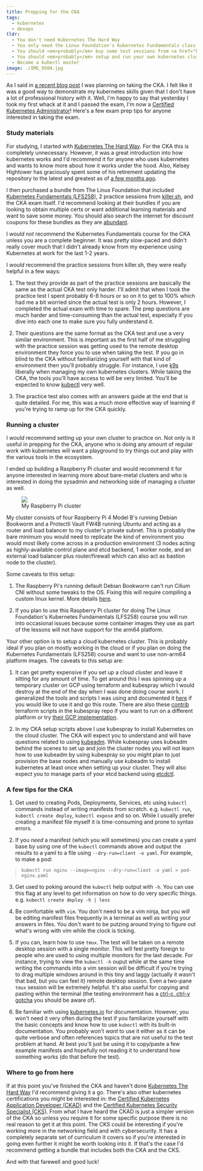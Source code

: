```yaml
---
title: Prepping for the CKA
tags:
  - kubernetes
  - devops
tldr:
  - You don't need Kubernetes The Hard Way
  - You only need the Linux Foundation's Kubernetes Fundamentals class if you're an absolute beginner with no kubernetes experience
  - You should <em>probably</em> buy some test sessions from <a href="https://killer.sh" target="_blank">killer.sh</a>, especially if you've never done a proctored test like this
  - You should <em>probably</em> setup and run your own kubernetes cluster, <a href="https://github.com/snapwich/cka" target="_blank">here is the cloud terraform GCP + kubespray scripts</a> I used if interested
  - Become a kubectl master
image: ./IMG_9504.jpg
---
```


As I said in [a recent blog post](/blog/2024/4-20-a-new-résumé-for-new-opportunities) I was planning on taking the
CKA. I felt like it was a good way to demonstrate my kubernetes skills given that I don't have a lot of professional
history with it. Well, I'm happy to say that yesterday I took my first whack at it and I passed the exam,
I'm now a
[Certified Kubernetes Administrator](https://ti-user-certificates.s3.amazonaws.com/e0df7fbf-a057-42af-8a1f-590912be5460/d9045ed3-058c-4141-9add-bd229286ec69-richard-snapp-c9cacd9f-5c87-4d08-920d-a809686fe8c9-certificate.pdf)!
Here's a few exam prep tips for anyone interested in taking the exam.

### Study materials

For studying, I started with [Kubernetes The Hard Way](https://github.com/kelseyhightower/kubernetes-the-hard-way). For
the CKA this is completely unnecessary. However, it was a great introduction into how kubernetes works and I'd
recommend it for anyone who uses kubernetes and wants to know more about how it works under the hood. Also, Kelsey
Hightower has graciously spent some of his retirement updating the repository to the latest and greatest as of
[a few months ago](https://github.com/kelseyhightower/kubernetes-the-hard-way/commit/a9cb5f7ba50b3ed496a18a09c273941f80c6375a).

I then purchased a bundle from The Linux Foundation that included
[Kubernetes Fundamentals (LFS258)](https://training.linuxfoundation.org/training/kubernetes-fundamentals/), 2 practice
sessions from [killer.sh](https://killer.sh/cka), and the CKA exam itself. I'd recommend looking at their bundles if
you are looking to obtain multiple certs or want additional learning materials and want to save some money. You should
also search the internet for discount coupons for these bundles as they are
[abundant](https://github.com/techiescamp/linux-foundation-coupon).

I _would not_ recommend the Kubernetes Fundamentals course for the CKA unless you are a complete beginner. It was
pretty slow-paced and didn't really cover much that I didn't already know from my experience using Kubernetes at work
for the last 1-2 years.

I _would_ recommend the practice sessions from killer.sh, they were really helpful in
a few ways:

1. The test they provide as part of the practice sessions are basically the same as the actual CKA test only harder.
   I'll admit that when I took the practice test I spent probably 6-8 hours or so on it to get to 100% which had me a bit
   worried since the actual test is only 2 hours. However, I completed the actual exam with time to spare. The prep
   questions are much harder and time-consuming than the actual test, especially if you dive into each one to make sure you
   fully understand it.

2. Their questions are the same format as the CKA test and use a very similar environment. This is important as the
   first half of me struggling with the practice session was getting used to the remote desktop environment they
   force you to use when taking the test. If you go in blind to the CKA without familiarizing yourself with that kind of
   environment then you'll probably struggle. For instance, I use [k9s](https://k9scli.io/) liberally when managing my
   own kubernetes clusters. While taking the CKA, the tools you'll have access to will be very limited. You'll be expected
   to know [kubectl](https://kubernetes.io/docs/reference/kubectl/) very well.

3. The practice test also comes with an answers guide at the end that is quite detailed. For me, this was a much more
   effective way of learning if you're trying to ramp up for the CKA quickly.

### Running a cluster

I _would_ recommend setting up your own cluster to practice on. Not only is it useful in prepping for the CKA, anyone
who is doing any amount of regular work with kubernetes will want a playground to try things out and play with
the various tools in the ecosystem.

I ended up building a Raspberry Pi cluster and would recommend it for anyone interested in learning more about
bare-metal clusters and who is interested in doing the sysadmin and networking side of managing a cluster as well.

<LightboxGallery>
  <figure class="small right">
    <img style={{cursor: "pointer" }} v-img src={img9504.src} data-src={img9504.src} />
    <figcaption>My Raspberry Pi cluster</figcaption>
  </figure>
</LightboxGallery>

My cluster consists of four Raspberry Pi 4 Model B's running Debian Bookworm and a Protectli Vault FW4B running
Ubuntu and acting as a router and load balancer to my cluster's private subnet. This is probably the bare minimum you
would need to replicate the kind of environment you would most likely come across in a production environment
(3 nodes acting as highly-available control plane and etcd backend, 1 worker node, and an external load balancer
plus router/firewall which can also act as bastion node to the cluster).

Some caveats to this setup:

1. The Raspberry Pi's running default Debian Bookworm can't run Cilium CNI without some tweaks to the OS. Fixing
   this will require compiling a custom linux kernel. More details [here](https://github.com/raspberrypi/linux/issues/5354).

2. If you plan to use this Raspberry Pi cluster for doing The Linux Foundation's Kubernetes Fundamentals (LFS258)
   course you will run into occasional issues because some container images they use as part of the lessons will not
   have support for the arm64 platform.

Your other option is to setup a cloud kubernetes cluster. This is probably ideal if you plan on mostly working in
the cloud or if you plan on doing the Kubernetes Fundamentals (LFS258) course and want to use non-arm64
platform images. The caveats to this setup are:

1. It can get pretty expensive if you set up a cloud cluster and leave it sitting for any amount of time. To get
   around this I was spinning up a temporary cluster on GCP using terraform and kubespray which I would destroy at
   the end of the day when I was done doing course work. I generalized the tools and scripts I was using and documented
   it [here](https://github.com/snapwich/cka) if you would like to use it and go this route. There are also these
   [contrib](https://github.com/kubernetes-sigs/kubespray/tree/master/contrib/terraform) terraform scripts in the
   kubespray repo if you want to run on a different platform or try
   [their GCP implementation](https://github.com/kubernetes-sigs/kubespray/tree/master/contrib/terraform/gcp).

2. In my CKA setup scripts above I use kubespray to install Kubernetes on the cloud cluster. The CKA will expect you
   to understand and will have questions related to using [kubeadm](https://kubernetes.io/docs/reference/setup-tools/kubeadm/).
   While kubespray uses kubeadm behind the scenes to set up and join the cluster nodes you will not learn how to use
   kubeadm by using kubespray so you might plan to just provision the base nodes and manually use kubeadm to install
   kubernetes at least once when setting up your cluster. They will also expect you to manage parts of your etcd backend
   using [etcdctl](https://etcd.io/docs/v3.4/dev-guide/interacting_v3/).

### A few tips for the CKA

1. Get used to creating Pods, Deployments, Services, etc using `kubectl` commands instead of writing manifests from
   scratch. e.g. `kubectl run`, `kubectl create deploy`, `kubectl expose` and so on. While I usually prefer creating a
   manifest file myself it is time-consuming and prone to syntax errors.

2. If you _need_ a manifest (which you will sometimes) you can create a yaml base by using one of the `kubectl`
   commands above and output the results to a yaml to a file using `--dry-run=client -o yaml`. For example, to make a pod:

> `kubectl run nginx --image=nginx --dry-run=client -o yaml > pod-nginx.yaml`

3. Get used to poking around the `kubectl` help output with `-h`. You can use this flag at any level to get information
   on how to do very specific things. e.g. `kubectl create deploy -h | less`

4. Be comfortable with `vim`. You don't need to be a vim ninja, but you _will_ be editing manifest files frequently in
   a terminal as well as writing your answers in files. You don't want to be putzing around trying to figure out what's
   wrong with vim while the clock is ticking.

5. If you can, learn how to use `tmux`. The test will be taken on a remote desktop session with a single monitor.
   This will feel pretty foreign to people who are used to using multiple monitors for the last decade. For instance,
   trying to view the `kubectl -h` ouput while at the same time writing the commands into a vim session will be difficult if
   you're trying to drag multiple windows around in this tiny and laggy (actually it wasn't that bad, but you can feel it)
   remote desktop session. Even a two-pane `tmux` session will be extremely helpful. It's also useful for copying and
   pasting within the terminal (the testing environment has a
   [ctrl-c, ctrl-v gotcha](https://docs.linuxfoundation.org/tc-docs/certification/tips-cka-and-ckad#exam-technical-instructions)
   you should be aware of).

6. Be familiar with using [kubernetes.io](https://kubernetes.io/docs/home/) for documentation. However, you won't
   need it very often during the test if you familiarize yourself with the basic concepts and know how to use `kubectl`
   with its built-in documentation. You probably won't _want_ to use it either as it can be quite verbose and often
   references topics that are not useful to the test problem at hand. At best you'll just be using it to copy/paste a few
   example manifests and hopefully not reading it to understand how something works (do that before the test).

### Where to go from here

If at this point you've finished the CKA and haven't done [Kubernetes The Hard Way](https://github.com/kelseyhightower/kubernetes-the-hard-way)
I'd recommend giving it a go. There's also other kubernetes certifications you might be interested in: the
[Certified Kubernetes Application Developer (CKAD)](https://training.linuxfoundation.org/certification/certified-kubernetes-application-developer-ckad/)
and the [Certified Kubernetes Security Specialist (CKS)](https://training.linuxfoundation.org/certification/certified-kubernetes-security-specialist/).
From what I have heard the CKAD is just a simpler version of the CKA so unless you require it for some specific
purpose there is no real reason to get it at this point. The CKS could be interesting if you're working more in the
networking field and with cybersecurity. It has a completely separate set of curriculum it covers so if you're
interested in going even further it might be worth looking into it. If that's the case I'd recommend getting a bundle
that includes both the CKA and the CKS.

And with that farewell and good luck!
